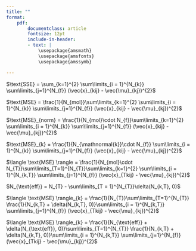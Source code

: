 ```yaml
---
title: ""
format:
    pdf:
        documentclass: article
        fontsize: 12pt
        include-in-header:  
        - text: |
            \usepackage{amsmath}
            \usepackage{amsfonts}
            \usepackage{amssymb}

---
```



$\text{SSE} = \sum_{k=1}^{2} \sum\limits_{i = 1}^{N_{k}} \sum\limits_{j=1}^{N_{f}} (\vec{x}_{kij} - \vec{\mu}_{kj})^{2}$

$\text{MSE} = \frac{1}{N_{mol}}\sum\limits_{k=1}^{2} \sum\limits_{i = 1}^{N_{k}} \sum\limits_{j=1}^{N_{f}} (\vec{x}_{kij} - \vec{\mu}_{kj})^{2}$

$\text{MSE}_{norm} = \frac{1}{N_{mol}\cdot N_{f}}\sum\limits_{k=1}^{2} \sum\limits_{i = 1}^{N_{k}} \sum\limits_{j=1}^{N_{f}} (\vec{x}_{kij} - \vec{\mu}_{kj})^{2}$

$\text{MSE}_{k} = \frac{1}{N_{\mathnormal{k}}\cdot N_{f}} \sum\limits_{i = 1}^{N_{k}} \sum\limits_{j=1}^{N_{f}} (\vec{x}_{kij} - \vec{\mu}_{kj})^{2}$


$\langle \text{MSE} \rangle = \frac{1}{N_{mol}\cdot N_{T}}\sum\limits_{T=1}^{N_{T}}\sum\limits_{k=1}^{2} \sum\limits_{i = 1}^{N_{k,T}} \sum\limits_{j=1}^{N_{f}} (\vec{x}_{Tkij} - \vec{\mu}_{kj})^{2}$

$N_{\text{eff}} = N_{T} - \sum\limits_{T = 1}^{N_{T}}\delta(N_{k,T}, 0)$

$\langle \text{MSE} \rangle_{k} = \frac{1}{N_{T}}\sum\limits_{T=1}^{N_{T}} \frac{1}{N_{k,T} + \delta(N_{k,T}, 0)}\sum\limits_{i = 1}^{N_{k,T}} \sum\limits_{j=1}^{N_{f}} (\vec{x}_{Tkij} - \vec{\mu}_{kj})^{2}$

$\langle \text{MSE} \rangle_{k} = \frac{1}{N_{\text{eff}} + \delta(N_{\text{eff}}, 0)}\sum\limits_{T=1}^{N_{T}} \frac{1}{N_{k,T} + \delta(N_{k,T}, 0)}\sum\limits_{i = 1}^{N_{k,T}} \sum\limits_{j=1}^{N_{f}} (\vec{x}_{Tkij} - \vec{\mu}_{kj})^{2}$